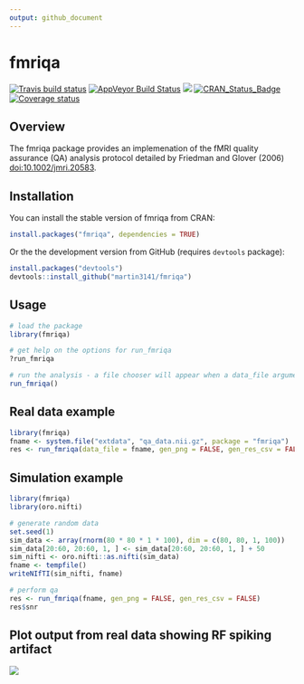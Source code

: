 ```yaml
---
output: github_document
---
```


<!-- README.md is generated from README.Rmd. Please edit that file -->

fmriqa
======

[![Travis build status](https://travis-ci.org/martin3141/fmriqa.svg?branch=master)](https://travis-ci.org/martin3141/fmriqa)
[![AppVeyor Build Status](https://ci.appveyor.com/api/projects/status/github/martin3141/fmriqa?branch=master&svg=true)](https://ci.appveyor.com/project/martin3141/fmriqa)
[![](http://cranlogs.r-pkg.org/badges/fmriqa)](http://cran.rstudio.com/web/packages/fmriqa/index.html)
[![CRAN\_Status\_Badge](http://www.r-pkg.org/badges/version/fmriqa)](https://cran.r-project.org/package=fmriqa)
[![Coverage status](https://coveralls.io/repos/github/martin3141/fmriqa/badge.svg)](https://coveralls.io/r/martin3141/fmriqa?branch=master)

## Overview
The fmriqa package provides an implemenation of the fMRI quality assurance (QA) 
analysis protocol detailed by Friedman and Glover (2006) 
<doi:10.1002/jmri.20583>.

## Installation
You can install the stable version of fmriqa from CRAN:
```r
install.packages("fmriqa", dependencies = TRUE)
```

Or the the development version from GitHub (requires `devtools` package):
```r
install.packages("devtools")
devtools::install_github("martin3141/fmriqa")
```

## Usage
```r
# load the package
library(fmriqa)

# get help on the options for run_fmriqa
?run_fmriqa

# run the analysis - a file chooser will appear when a data_file argument is not given
run_fmriqa()
```

## Real data example
```r
library(fmriqa)
fname <- system.file("extdata", "qa_data.nii.gz", package = "fmriqa")
res <- run_fmriqa(data_file = fname, gen_png = FALSE, gen_res_csv = FALSE, tr = 3)
```

## Simulation example
```r
library(fmriqa)
library(oro.nifti)

# generate random data
set.seed(1)
sim_data <- array(rnorm(80 * 80 * 1 * 100), dim = c(80, 80, 1, 100))
sim_data[20:60, 20:60, 1, ] <- sim_data[20:60, 20:60, 1, ] + 50
sim_nifti <- oro.nifti::as.nifti(sim_data)
fname <- tempfile()
writeNIfTI(sim_nifti, fname)

# perform qa
res <- run_fmriqa(fname, gen_png = FALSE, gen_res_csv = FALSE)
res$snr
```

## Plot output from real data showing RF spiking artifact

![](SPIKE_EG_qa_plot.png)
